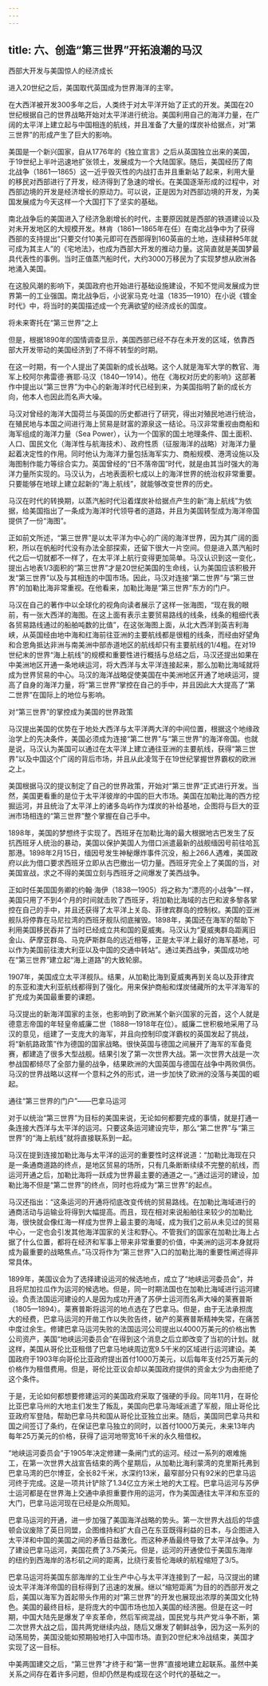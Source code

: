 ```yaml
---
---
---
```

title: 六、创造“第三世界”开拓浪潮的马汉
---





西部大开发与美国惊人的经济成长


进入20世纪之后，美国取代英国成为世界海洋的主宰。

在大西洋被开发300多年之后，人类终于对太平洋开始了正式的开发。美国在20世纪根据自己的世界战略开始对太平洋进行统治。美国利用自己的海洋力量，在广阔的太平洋上建立起与中国相连的航线，并且准备了大量的煤炭补给据点，对“第三世界”的形成产生了巨大的影响。

美国是一个新兴国家，自从1776年的《独立宣言》之后从英国独立出来的美国，于19世纪上半叶迅速地扩张领土，发展成为一个大陆国家。随后，美国经历了南北战争（1861—1865）这一近乎毁灭性的内战打击并且重新站了起来，利用大量的移民对西部进行了开发，经济得到了急速的增长。在美国逐渐形成的过程中，对西部边境的开发是经济增长的原动力。可以说，正是因为对西部边境的开发，为美国发展成为今天这样一个大国打下了坚实的基础。

南北战争后的美国进入了经济急剧增长的时代，主要原因就是西部的铁道建设以及对未开发地区的大规模开发。林肯（1861—1865年在任）在南北战争中为了获得西部的支持提出“只要交付10美元即可在西部得到160英亩的土地，连续耕种5年就可成为其主人”的《宅地法》，也成为西部大开发的推动力量。这简直就是美国梦最具代表性的事例。当时正值蒸汽船时代，大约3000万移民为了实现梦想从欧洲各地涌入美国。

在这股风潮的影响下，美国政府也开始进行基础设施建设，不知不觉间发展成为世界第一的工业强国。南北战争后，小说家马克·吐温（1835—1910）在小说《镀金时代》中，将当时的美国描述成一个充满欲望的经济成长的国度。





将未来寄托在“第三世界”之上


但是，根据1890年的国情调查显示，美国西部已经不存在未开发的区域，依靠西部大开发带动的美国经济到了不得不转型的时期。

在这一时期，有一个人提出了美国新的成长战略。这个人就是海军大学的教官、海军上校阿尔弗雷德·赛耶·马汉（1840—1914）。他在《海权对历史的影响》这部著作中提出以“第三世界”为中心的新海洋时代已经到来，为美国指明了新的成长方向，他本人也因此而名声大噪。

马汉对曾经的海洋大国荷兰与英国的历史都进行了研究，得出对殖民地进行统治，在殖民地与本国之间进行海上贸易是财富的源泉这一结论。马汉非常重视由商船和海军组成的海洋力量（Sea Power），认为一个国家的国土地理条件、国土面积、人口、国民文化（海洋性与航海技术）、政府性质（征服海洋的战略）对海洋力量起着决定性的作用。同时他认为海洋力量包括海军实力、商船规模、港湾设施以及海图制作能力等综合实力。英国曾经的“日不落帝国”时代，就是由其当时强大的海洋力量所实现的。马汉认为，占地表面积七成以上的海洋世界的统治权非常重要。只要能够在地球上建立起新的“海上航线”，就能够改变世界的历史。

马汉在时代的转换期，以蒸汽船时代沿着煤炭补给据点产生的新“海上航线”为依据，给美国指出了一条成为海洋时代领导者的道路，并且为美国转型成为海洋帝国提供了一份“海图”。

正如前文所述，“第三世界”是以太平洋为中心的广阔的海洋世界，因为其广阔的面积，所以在帆船时代没有办法全部探索，还留下很大一片空间。但是进入蒸汽船时代之后一切就都不一样了，在太平洋上航行变得更加简单。马汉认识到这一变化，提出占地表1/3面积的“第三世界”才是20世纪美国的生命线，认为美国应该积极开发“第三世界”以及与其相连的中国市场。因此，马汉对连接“第二世界”与“第三世界”的加勒比海非常重视。在他看来，加勒比海是“第三世界”东方的门户。

马汉在自己的著作中以全球化的视角向读者展示了这样一张海图，“现在我的眼前，有一张大西洋的海图。在这上面有表示主要贸易路线的线条，线条的粗细代表各贸易路线通过的船舶吨数的比值”，在这张海图上面，从北大西洋到英吉利海峡，从英国经由地中海和红海前往亚洲的主要航线都是很粗的线条，而经由好望角和合恩角抵达非洲与南美洲中部赤道地区的航线却只有主要航线的1/4粗。在对19世纪末的世界“海上航线”的规模和重要性进行概括与总结之后，马汉还提出如果在中美洲地区开通一条地峡运河，将大西洋与太平洋连接起来，那么加勒比海域就将成为世界贸易的中心。马汉的海洋战略促使美国在中美洲地区开通了地峡运河，提高了自身的海洋力量，将“第三世界”掌控在自己的手中，并且因此大大提高了“第二世界”在国际上的地位与影响。





对“第三世界”的掌控成为美国的世界政策


马汉提出美国的优势在于地处大西洋与太平洋两大洋的中间位置，根据这个地缘政治学上的先决条件，美国必须成为连接“第二世界”与“第三世界”的海洋帝国。也就是说，马汉认为美国可以通过在太平洋上建立通往亚洲的主要航线，获得“第三世界”以及中国这个广阔的背后市场，并且从此凌驾于在19世纪掌握世界霸权的欧洲之上。

美国根据马汉的提议制定了自己的世界政策，开始对“第三世界”正式进行开发。当然，美国更看重的是位于太平洋彼岸的中国的巨大市场。美国在加勒比海的西方挖掘运河，并且统治了太平洋上的诸多岛屿作为煤炭的补给基地，企图将与巨大的亚洲市场相连的“第三世界”整个掌握在自己手中。

1898年，美国的梦想终于实现了。西班牙在加勒比海的最大根据地古巴发生了反抗西班牙人统治的暴动，美国以保护美国人为借口派遣最新的战舰缅因号前往哈瓦那港。1898年2月15日，缅因号发生神秘爆炸事件沉没，船上266人遇难，美国政府以此为借口要求西班牙立即从古巴撤出一切力量。西班牙完全上了美国的当，对美国宣战，求之不得的美国立刻与西班牙之间爆发了美西战争。

正如时任美国国务卿的约翰·海伊（1838—1905）将之称为“漂亮的小战争”一样，美国只用了不到4个月的时间就击败了西班牙，将加勒比海域的古巴和波多黎各掌控在自己的手中，并且还获得了太平洋上关岛、菲律宾群岛的控制权。美国的亚洲舰队将停靠在马尼拉湾的西班牙舰队彻底摧毁。1898年，美国还在海军的帮助下利用美国移民吞并了当时已经成立共和国的夏威夷。马汉认为“夏威夷群岛距离旧金山、萨摩亚群岛、马克萨斯群岛的远近相等，正是太平洋上最好的海军基地，可以作为美国前往澳大利亚以及中国的交通中转站”。通过美西战争，美国成功地在“第三世界”建立起“海上道路”的大致轮廓。

1907年，美国成立太平洋舰队。结果，从加勒比海到夏威夷再到关岛以及菲律宾的东亚和澳大利亚航线都得到了强化。用来保护商船和煤炭储藏所的太平洋海军的扩充成为美国最重要的课题。

马汉提出的新海洋国家的主张，也影响到了欧洲某个新兴国家的元首，这个人就是德意志帝国的年轻皇帝威廉二世（1888—1918年在位）。威廉二世积极地采用了马汉的意见，组建了一支庞大的海军，并且向控制印度洋霸权的英国发起了挑战，将“新航路政策”作为德国的国家战略。很快英国与德国之间展开了海军的军备竞赛，都建造了很多大型战舰。结果引发了第一次世界大战。第一次世界大战是一次参战国都倾尽了全部力量的战争，结果欧洲的大国英国与德国在战争中两败俱伤。马汉的世界战略以这样一个意料之外的形式，进一步加快了欧洲的没落与美国的崛起。





通往“第三世界的门户”——巴拿马运河


对于以统治“第三世界”为目标的美国来说，无论如何都要完成的事情，就是打通一条连接大西洋与太平洋的运河。只要这条运河建设完毕，那么“第二世界”与“第三世界”的“海上航线”就将直接联系到一起。

马汉在提到连接加勒比海与太平洋的运河的重要性时这样说道：“加勒比海现在只是一条通商道路的终点，是地区贸易的场所，只有几条断断续续不完整的航线，而运河开通之后，加勒比海将一跃成为世界最主要的通道之一。”通过运河的建设，加勒比海不但是“第二世界”的终点，同时也将成为“第三世界”的起点。

马汉还指出：“这条运河的开通将彻底改变传统的贸易路线。在加勒比海域进行的通商活动与运输业将得到大幅提高。而且，现在相对来说船舶往来较少的加勒比海，很快就会像红海一样成为世界上最主要的海域，成为我们之前从未见过的贸易中心，一定也会引发其他海洋国家的关注和野心。不管我们的国家在加勒比海上占据了什么位置，都将在经济和军事上带来非常重要的价值，中美洲的运河本身就将成为最重要的战略焦点。”马汉将作为“第三世界”入口的加勒比海的重要性阐述得非常具体。

1899年，美国议会为了选择建设运河的候选地点，成立了“地峡运河委员会”，并且将尼加拉瓜作为运河的候选地。但是，同一时期法国也在加勒比海域进行运河建设。负责法国运河建设的人是因为成功开通了苏伊士运河而名声大噪的莱赛普斯（1805—1894）。莱赛普斯将运河的地点选在了巴拿马。但是，由于无法承担庞大的经费，巴拿马运河的开凿工作以失败告终，破产的莱赛普斯精神失常，在痛苦中度过余生。修建巴拿马运河失败的法国运河公司提出以4000万美元的价格出售公司资产，美国“地峡运河委员会”在得到这个消息之后立即改变了当初的计划。就这样，美国从哥伦比亚租借了巴拿马地峡周边宽9.5千米的区域进行运河建设。美国政府于1903年向哥伦比亚政府提出首付1000万美元，以后每年支付25万美元的价格作为租借费用。但是，哥伦比亚议会却以美国政府提供的资金太少为由拒绝了这个条件。

于是，无论如何都想要修建运河的美国政府采取了强硬的手段。同年11月，在哥伦比亚巴拿马州的大地主们发生了叛乱，美国向巴拿马海域派遣了军舰，阻止哥伦比亚政府军登陆，帮助巴拿马共和国从哥伦比亚独立出来。随后，美国同巴拿马共和国之间签订了条约，在保证巴拿马独立的同时，以首付1000万美元，未来13年内每年25万美元的价格，获得了运河地带宽16千米的永久租借权。

“地峡运河委员会”于1905年决定修建一条闸门式的运河。经过一系列的艰难施工，在第一次世界大战宣告结束的两个星期后，从加勒比海利蒙湾的克里斯托弗到巴拿马湾的巴尔博亚，全长82千米，水深约13米，最窄部分只有92米的巴拿马运河终于完成。这是一项共计铲除了1.34亿立方米土地的大工程。巴拿马运河与苏伊士运河都是在世界海上交通中承担重要作用的运河，作为美国通往太平洋和东亚的大门，巴拿马运河现在已经是众所周知。

巴拿马运河的开通，进一步加强了美国海洋战略的势头。第一次世界大战后的华盛顿会议废除了英日同盟，企图维持和扩大自己在东亚既得利益的日本，与企图进入太平洋和中国的美国之间的矛盾日益激化。而这种矛盾最终导致了太平洋战争。为了建设巴拿马运河，美国花费了3.75美元。但是，运河的开通使位于美国东海岸的纽约到西海岸的洛杉矶之间的距离，比绕行麦哲伦海峡的航程缩短了3/5。

巴拿马运河将美国东部海岸的工业生产中心与太平洋连接到了一起，马汉提出的建设太平洋海洋帝国的目标得到了迅速的发展。继以“缩短距离”为目的的西部开发之后，美国以海军为首起带头作用的对“第三世界”的开发也展现出浓厚的美国文化特色。美国的最终目标，是将庞大的中国市场也加入美国的经济圈。但是在这一时期，中国大陆先是爆发了辛亥革命，然后军阀混战，国民党与共产党斗争不断，第二次世界大战之后，国共两党继续内战，随后又爆发了朝鲜战争，因为这一系列的动荡局势，美国没能如预期般地打入中国市场。直到20世纪末冷战结束，美国才实现了这一目标。

中美两国建交之后，“第三世界”才终于和“第一世界”直接地建立起联系。虽然中美关系之间存在着许多问题，但却仍然是构成现在这个时代的基础之一。